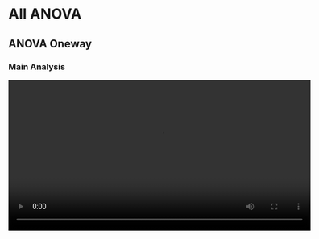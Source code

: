 # All ANOVA

## ANOVA Oneway

### Main Analysis

<video width="600" controls><source src="/assets/videos/All_ANOVA/1_ANOVA_Oneway/ANOVA_Oneway_1_Main-Analysis.mp4" type="video/mp4">Your browser does not support the video tag.</video>

### Normality And Homogeniety Check

<video width="600" controls><source src="/assets/videos/All_ANOVA/1_ANOVA_Oneway/ANOVA_Oneway_2_Normality-And-Homogeniety-Check.mp4" type="video/mp4">Your browser does not support the video tag.</video>

### Effect Size

<video width="600" controls><source src="/assets/videos/All_ANOVA/1_ANOVA_Oneway/ANOVA_Oneway_3_Effect-Size.mp4" type="video/mp4">Your browser does not support the video tag.</video>

## ANOVA Factorial

### Main Analysis

<video width="600" controls><source src="/assets/videos/All_ANOVA/2_ANOVA_Factorial/ANOVA_Factorial_1_Main-Analysis.mp4" type="video/mp4">Your browser does not support the video tag.</video>

### Normality And Homogeniety Check

<video width="600" controls><source src="/assets/videos/All_ANOVA/2_ANOVA_Factorial/ANOVA_Factorial_2_Normality-And-Homogeniety-Check.mp4" type="video/mp4">Your browser does not support the video tag.</video>

### Effect Size

<video width="600" controls><source src="/assets/videos/All_ANOVA/2_ANOVA_Factorial/ANOVA_Factorial_3_Effect-Size.mp4" type="video/mp4">Your browser does not support the video tag.</video>

### Plots

<video width="600" controls><source src="/assets/videos/All_ANOVA/2_ANOVA_Factorial/ANOVA_Factorial_4_Plots.mp4" type="video/mp4">Your browser does not support the video tag.</video>

### Contrasts

<video width="600" controls><source src="/assets/videos/All_ANOVA/2_ANOVA_Factorial/ANOVA_Factorial_5_Contrasts.mp4" type="video/mp4">Your browser does not support the video tag.</video>

### Post Hoc Tests

<video width="600" controls><source src="/assets/videos/All_ANOVA/2_ANOVA_Factorial/ANOVA_Factorial_6_Post-Hoc-Tests.mp4" type="video/mp4">Your browser does not support the video tag.</video>

### Simple Main Effects

<video width="600" controls><source src="/assets/videos/All_ANOVA/2_ANOVA_Factorial/ANOVA_Factorial_7_Simple-Main-Effects.mp4" type="video/mp4">Your browser does not support the video tag.</video>

### Nonparametric

<video width="600" controls><source src="/assets/videos/All_ANOVA/2_ANOVA_Factorial/ANOVA_Factorial_8_Nonparametric.mp4" type="video/mp4">Your browser does not support the video tag.</video>

## ANCOVA

### Main Analysis

<video width="600" controls><source src="/assets/videos/All_ANOVA/3_ANCOVA/ANCOVA_1_Main-Analysis.mp4" type="video/mp4">Your browser does not support the video tag.</video>

### Descriptives Plots

<video width="600" controls><source src="/assets/videos/All_ANOVA/3_ANCOVA/ANCOVA_2_Descriptives-Plots.mp4" type="video/mp4">Your browser does not support the video tag.</video>

## ANOVA Repeated

### Main Analysis

<video width="600" controls><source src="/assets/videos/All_ANOVA/4_ANOVA_Repeated/ANOVA_RM_1_Main-Analysis.mp4" type="video/mp4">Your browser does not support the video tag.</video>

### Homogeneity Test

<video width="600" controls><source src="/assets/videos/All_ANOVA/4_ANOVA_Repeated/ANOVA_RM_2_Homogeneity-Test.mp4" type="video/mp4">Your browser does not support the video tag.</video>

### Plots

<video width="600" controls><source src="/assets/videos/All_ANOVA/4_ANOVA_Repeated/ANOVA_RM_3_Plots.mp4" type="video/mp4">Your browser does not support the video tag.</video>

### Effect Size

<video width="600" controls><source src="/assets/videos/All_ANOVA/4_ANOVA_Repeated/ANOVA_RM_4_Effect-Size.mp4" type="video/mp4">Your browser does not support the video tag.</video>

### Contrasts

<video width="600" controls><source src="/assets/videos/All_ANOVA/4_ANOVA_Repeated/ANOVA_RM_5_Contrasts.mp4" type="video/mp4">Your browser does not support the video tag.</video>

### Post Hoc Tests

<video width="600" controls><source src="/assets/videos/All_ANOVA/4_ANOVA_Repeated/ANOVA_RM_6_Post-Hoc-Tests.mp4" type="video/mp4">Your browser does not support the video tag.</video>

### Sphericity Test

<video width="600" controls><source src="/assets/videos/All_ANOVA/4_ANOVA_Repeated/ANOVA_RM_7_Sphericity-Test.mp4" type="video/mp4">Your browser does not support the video tag.</video>

### QQ Plot

<video width="600" controls><source src="/assets/videos/All_ANOVA/4_ANOVA_Repeated/ANOVA_RM_8_QQ-Plot.mp4" type="video/mp4">Your browser does not support the video tag.</video>

## Bayesian ANOVA Oneway

### Main Analysis

<video width="600" controls><source src="/assets/videos/All_ANOVA/5_Bayesian_ANOVA_Oneway/Bayesian_ANOVA_Oneway_1_Main-Analysis.mp4" type="video/mp4">Your browser does not support the video tag.</video>

## Bayesian ANOVA Factorial

### Main Analysis

<video width="600" controls><source src="/assets/videos/All_ANOVA/6_Bayesian_ANOVA_Factorial/Bayesian_ANOVA_1_Main-Analysis.mp4" type="video/mp4">Your browser does not support the video tag.</video>

## Bayesian ANCOVA

### Main Analysis

<video width="600" controls><source src="/assets/videos/All_ANOVA/7_Bayesian_ANCOVA/Bayesian_ANCOVA_1_Main-Analysis.mp4" type="video/mp4">Your browser does not support the video tag.</video>

## Bayesian ANOVA Repeated

### Main Analysis

<video width="600" controls><source src="/assets/videos/All_ANOVA/8_Bayesian_ANOVA_Repeated/Bayesian_ANOVA_Repeated_1_Main-Analysis.mp4" type="video/mp4">Your browser does not support the video tag.</video>

